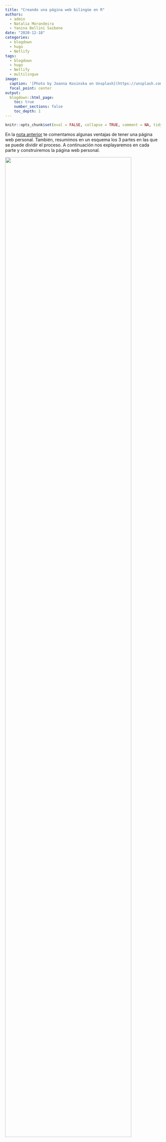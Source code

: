 ```yaml
---
title: "Creando una página web bilingüe en R"
authors: 
  - admin
  - Natalia Morandeira
  - Yanina Bellini Saibene
date: "2020-12-18"
categories:
  - blogdown
  - hugo
  - Netlify
tags:
  - blogdown
  - hugo
  - Netlify
  - multilingue
image:
  caption: '[Photo by Joanna Kosinska on Unsplash](https://unsplash.com/photos/Prfs32wh-o4)'
  focal_point: center
output:
  blogdown::html_page:
    toc: true
    number_sections: false
    toc_depth: 1
---
```


```r
knitr::opts_chunk$set(eval = FALSE, collapse = TRUE, comment = NA, tidy = FALSE)
```

En la [nota anterior](https://pamepairo.netlify.app/post/7-12-2020-motivos-pagina-web/) te comentamos algunas ventajas de tener una página web personal. También, resumimos en un esquema los 3 partes en las que se puede dividir el proceso. A continuación nos explayaremos en cada parte y construiremos la página web personal.

<img src="images/esquema_1.png" width="90%"/>

# En GitHub: crear un repositorio público  

Comenzaremos con la creación de un repositorio en GitHub para luego crear un proyecto en RStudio con control de versiones. De esta manera podremos ir registrando todos cambios realizados para crear la página web. En esta parte, asumimos que tenés instalado Git y tenés una cuenta en GitHub. Si no es el caso, podés instalarte Git [desde esta página](https://git-scm.com/downloads) y hacerte una cuenta en Github [aquí](https://github.com/). Si estás realizando tus primeros pasos en Git, en este [nota](https://yabellini.netlify.app/es/post/githubconr/) encontrarás más información que te ayudará a incursionarte en Git.^[Para información mas detallada sobre el uso de Git te sugerimos consultar el libro de Jenny Bryan (en inglés), [_Happy Git and GitHub for UseR_](https://happygitwithr.com/)]

Vamos a comenzar creando un nuevo repositorio público en nuestra cuenta de GitHub, siguiendo los pasos que figuran a continuación.

<img src="images/repo.png" width="90%"/>

Para ello, no es necesario que el nombre del repositorio sea el nombre del dominio de la página web. Por último, copiamos el URL HTTPS de nuestro repositorio para clonarlo en RStudio.

<img src="images/repo1.png" width="90%"/>

# En RStudio: nuevo proyecto, la instalación de `blogdown` y _Hugo_. La configuración bilingüe.

Continuamos creando un proyecto con control de versiones utilizando la URL HTTPS del repositorio creado. *File > New Project > Version Control > Git*.

En el proyecto ya creado, proseguimos con la descarga del paquete `blogdown`.

```r
install.packages(blogdown)
```

Una vez instalado `blogdown`, procedemos con la instalación de _Hugo_, de la siguiente manera:

```r
blogdown::install_hugo()
```

_Hugo_ es el generador de sitios estáticos en el que se basa `blogdown`. En su [página web](https://themes.gohugo.io/) se pueden encontrar una gran variedad de plantillas de sitios web. Por ejemplo, la plantilla **academic** tiene varias utilidades interesantes para páginas webs académicas. 

Ahora vamos a instalar a modo de ejemplo la plantilla **academic**

```r
library (blogdown)

blogdown::new_site(theme = "wowchemy/starter-academic", theme_example = TRUE)# en theme se debe colocar el nombre de la plantilla de hugo elegida 
```

Luego de esperar pocos minutos para la instalación de todas las carpetas y archivos que conforman la plantilla **academic**, obtendremos la primera versión de nuestro sitio web.

## Personalizando tu sitio web 

Si tenés instalada la última versión de `blogdown`, la plantilla se previsualizará de forma automática en el panel _Viewer_.  En cambio, si tenés una versión anterior, entonces hay que ejecutar las siguiente linea de código para tener un visualización del sitio web localmente.


```r

blogdown::serve_site()
blogdown::stop_server()# para dejar de visualizar el contenido generado

```

Veremos lo siguiente en _Viewer_ ( o en un navegador):

<img src="images/hugo-academic.png" width="90%"/>

Ya tenemos nuestra página web, ahora lo que queda es reemplazar la información de la página por la nuestra y organizarla según nuestros intereses. A medida que modifiquemos cada archivo vamos a poder visualizar automáticamente los cambios en el _Viewer_ y o en el navegador.

A continuación se muestra los principales archivos y carpetas que constituyen la página web.

```
├── config.toml       
`r emo::ji("folder")`── config/default
   ├── menus.toml     
   ├── params.toml    
   └── languages.toml
`r emo::ji("folder")`── content
`r emo::ji("folder")`── themes
```

En el archivo _**config.toml**_ se encuentran los metadatos de nuestra página. Dentro de este archivo modificaremos el título de la página web y la URL.

Dentro de la carpeta ___config/_default___ se encuentran tres archivos.toml que definen la configuración de la página web.

+ _**params.toml**_: combinación de colores de la página (_theme_)^[Se pueden elegir otros _themes_  [aquí](https://wowchemy.com/docs/customization/) o si te animás podes crearte el tuyo], tamaño de la letra (_font_size_). En este archivo también se agrega la información de contacto (email, dirección laboral, cuenta de twitter, GitHub, ResearchGate).

+ _**menus.toml**_: opciones del menú de navegación (Notas, Proyectos, Cursos, Publicaciones, etc). Podrás cambiar los nombres o quitar aquellas opciones que no querés que aparezcan.

+ _**languages.toml**_: se define el o los idiomas del sitio web.

En la carpeta _content_ se localiza el contenido de nuesta página web en subcarpetas. Por ejemplo, si se quiere cambiar la información de la biografia, hay que seguir la siguiente ruta _content > authors > admin_ y modificar el archivo _index.md_. Podremos cambiar la foto de la página reemplazando _**avatar.jpg**_ por una foto nuestra.

```
`r emo::ji("folder")`── content
   ├── `r emo::ji("folder")`authors     
   ├── `r emo::ji("folder")`courses
   ├── `r emo::ji("folder")`home
   ├── `r emo::ji("folder")`post
   ├── `r emo::ji("folder")`project
   └── `r emo::ji("folder")`publication
```

Desde **_content/home_** se podrán activar y editar cada una de las opciones del menú de navegación (widgets) de la página web. Para que se visualice el widget, es necesario que aparezca _active= true_

## Configuración de la página web bilingüe

Para configurar el sitio web en dos idiomas (español e inglés a modo de ejemplo) tenemos que crear dos subcarpetas llamadas _en_ y _es_ dentro de la carpeta _content_. Las nuevas subcarpetas deben tener cada una el contenido que había previamente en la carpeta _content_.^[En el caso de que se elijan otros idiomas, las subcarpetas a crearse deben respetar las siglas según se muestra [aquí](https://www.w3schools.com/tags/ref_language_codes.asp)]

```
`r emo::ji("folder")`── content
   ├── `r emo::ji("folder")`- es     <- Español
   ├── `r emo::ji("folder")`- en     <- Inglés
    
```
Luego, en el archivo _**languages.toml**_ descomentar y agregar las siglas del segundo idioma e indicar la carpeta donde está su contenido.


```r

[en]
  languageCode = "en-us"
  contentDir = "content/en"  # Uncomment for multi-lingual sites, and move English content into `en` sub-folder.
  title = "English site"

# Uncomment the lines below to configure your website in a second language.
[es]
 languageCode = "es"
 contentDir = "content/es"
  title = "Sitio en español"

  [es.params]
   description = "Sitio en español"
  [[es.menu.main]]
    name = "es"
    url = "#about"
    weight = 1
```

Además, se deben crear dos nuevos archivos _**menus.es.toml**_ y _**menus.en.toml**_. 

```
`r emo::ji("folder")`── config/default
   ├── menus.es.toml     <- Español
   ├── menus.en.toml     <- Inglés
   ├── params.toml    
   └── language.toml    
```

Finalmente en _**config.toml**_ debemos elegir el idioma por defecto del sitio web. Por ejemplo si queremos que quede en español _defaultContentLanguage = “es"_

Para visibilizar que la página web es bilingüe, conviene ir a _**params.toml**_ y verificar que en _show_language_ diga TRUE.

<img src="images/params.png" width="90%"/>

# Publicar tu página web en internet (Deploy)

Una vez que la página web este editada de acuerdo a nuestros intereses, lo que resta es publicarla y compartirla al resto de la comunidad. Te indicamos dos opciones para ello que difieren en el servicio de host que utilizan. En ambos casos, son servicios gratuitos y permiten tener sitios estáticos. En el caso de Netlify, tu página web tendrá el siguiente dominio: _nombreweb.netlify.app_ En el caso de Github Pages: _nombreweb.github.io_

**Netlify** y **GitHub pages** son servicios de host en la nube que nos permite tener un sitio estático de forma gratuita y sencilla. Basicamente, ambos se conecta con el repositorio remoto en GitHub para publicar el sitio en la web.

## Utilizando **Netlify** 

Primero debemos poner una copia del archivo _**netlify.toml**_ localizado en  _theme > starter-academic_ en la carpeta base del proyecto. En dicho archivo debemos especificar la versión utilizada de Hugo. 

```r

blogdown::hugo_version()

```

El archivo _**netlify.toml**_ corregido con la versión de Hugo debería quedar así:

```r

[build.environment]
  HUGO_VERSION = "0.78.1" #Aqui va el número de tu versión de Hugo
  HUGO_ENABLEGITINFO = "true"

```

Además verificamos en el archivo _**config.toml**_ esté especificado el theme utilizado. En nuestro caso es _starter-academic_.

```r

theme = "starter-academic"

```

Ahora sí podemos publicar nuestra página web.
Primero, debemos ingresar a la página de [**Netlify**](https://www.netlify.com/). Cliqueamos en _Sign Up_ y luego en _GitHub_ para conectar **Netlify** con GitHub.

<img src="images/netlify1.png" width="90%"/>

Luego, elegimos el repositorio remoto donde está la información de la página web mediante la siguiente ruta _New site from Git > GitHub_
Obtendrás algo similar a la siguiente figura pero autocompletado con tu información.

<img src="images/netlify2.png" width="90%"/>

En opciones avanzadas (_Show advanced_) escribir la versión de Hugo que utilizaste para crear tu sitio web.

<img src="images/netlify3.png" width="90%"/>

Cliqueamos en _Deploy Site_ y ¡¡¡listo!!! `r emo::ji("party")` Notaremos que **Netlify** asigna aleatoriamente el nombre de la página web. Para cambiarlo tendremos que ir a _Domain Settings > Options > Edit site name_
Podrás editar el contenido de tu página web sin la necesidad de repetir los pasos anteriores ya que **Netlify** al estar vinculado con GitHub lo actualizará automáticamente.

## Utilizando GitHub Pages 

A diferencia de Netlify, este servidor es parte de Github, por lo que no necesitamos conectarnos a una nueva cuenta. Dentro del repositorio remoto debemos ir a _Settings_

<img src="images/githubpages.png" width="100%"/>

Luego, buscamos la sección de **GitHub Pages** y seleccionamos en la rama (_Branch_) donde se encuentra nuestro contenido web. Tener en cuenta que el dominio de nuestra página web será el nombre del repositorio, el cual puede ser cambiado después de haber sido creado.

<img src="images/githubpages2.png" width="90%"/>

Para información más detallada te recomendamos visitar la página de [**GitHub Pages**](https://docs.github.com/en/free-pro-team@latest/github/working-with-github-pages/creating-a-github-pages-site#creating-your-site).

🔊 ¡Ahora solo queda que difundas tu sitio a la comunidad!

# Bonus track

Para agregar una nueva nota dentro de la página web tenemos que ir a _Addins_ y seleccionar _New Post_. Se abrirá una ventana donde podremos completar la información del título, les autores, etiquetas, fecha, categorias y seleccionar la ubicación de la nueva nota.

<img src="images/post.png" width="90%"/>

## En la ultima versión de `blogdown` 

En el caso de estar trabajando con la última versión de `blogdown`, recomendamos seguir los consejos provistos por [Alison Hill](https://twitter.com/apreshill) en su [presentación para L.A. R Users Group](https://alison.netlify.app/larug-download/#1)  para configurar la versión de Hugo y buenas prácticas para la construcción de una página web.

# Fuentes 

+ [_**blogdown: Creating Websites with R Markdown**_](https://bookdown.org/yihui/blogdown/)  Yihui Xie, Amber Thomas, Alison Presmanes Hill

+ [_**Up & Running with blogdown**_](https://alison.rbind.io/post/2017-06-12-up-and-running-with-blogdown/) Alison Presmanes Hill

+ [_**Blogging in R with Blogdown**_](https://www.youtube.com/watch?v=f6kyYjCVAs0) dictado por Rebecca Barter para RLadies- Bucarest 

+ [_**Becoming an R blogger**_](http://www.rebeccabarter.com/blog/2020-02-03_blogger/) Rebecca Barter

+ [_**wowchemy**_](https://wowchemy.com/docs/get-started/)

+ [_**A Spoonful of Hugo: The netlify.toml File**_](https://alison.rbind.io/post/2019-02-19-hugo-netlify-toml/) Alison Presmanes Hill


